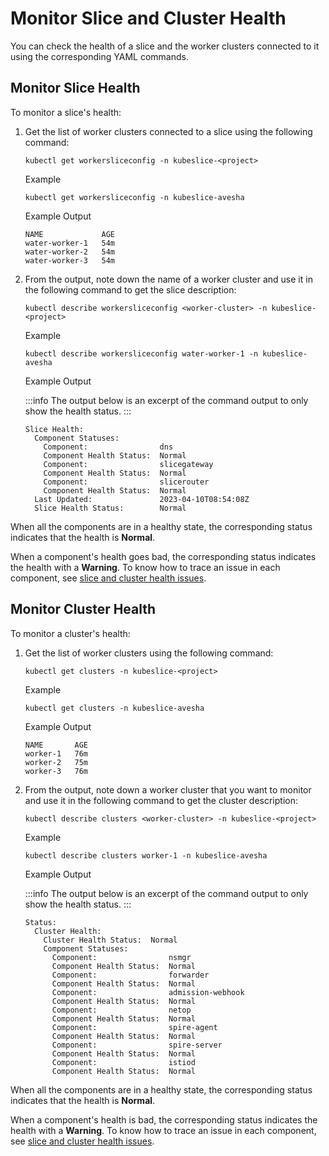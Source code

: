 # Monitor Slice and Cluster Health 
You can check the health of a slice and the worker clusters connected to it using the 
corresponding YAML commands. 

## Monitor Slice Health 
To monitor a slice's health: 

1. Get the list of worker clusters connected to a slice using the following command:
   ```
   kubectl get workersliceconfig -n kubeslice-<project>
   ```
   Example
   ```
   kubectl get workersliceconfig -n kubeslice-avesha
   ```

   Example Output
   ```
   NAME             AGE
   water-worker-1   54m
   water-worker-2   54m
   water-worker-3   54m
   ```

2. From the output, note down the name of a worker cluster and use it in the following command to 
   get the slice description:
   
   ```
   kubectl describe workersliceconfig <worker-cluster> -n kubeslice-<project>
   ```
   Example
   ```
   kubectl describe workersliceconfig water-worker-1 -n kubeslice-avesha
   ```

   Example Output 

   :::info 
   The output below is an excerpt of the command output to only show the health status. 
   :::

   ```
   Slice Health:
     Component Statuses:
       Component:                dns
       Component Health Status:  Normal
       Component:                slicegateway
       Component Health Status:  Normal
       Component:                slicerouter
       Component Health Status:  Normal
     Last Updated:               2023-04-10T08:54:08Z
     Slice Health Status:        Normal

When all the components are in a healthy state, the corresponding status indicates that 
the health is **Normal**. 

When a component's health goes bad, the corresponding status indicates the health 
with a **Warning**. To know how to trace an issue in each component, see [slice and cluster health issues](../../../troubleshooting/troubleshooting-guide#slice-and-cluster-health-issues).

## Monitor Cluster Health 
To monitor a cluster's health: 

1. Get the list of worker clusters using the following command:

   ```
   kubectl get clusters -n kubeslice-<project>
   ```
   
   Example
   ```
   kubectl get clusters -n kubeslice-avesha
   ```
   Example Output
   ```
   NAME       AGE
   worker-1   76m
   worker-2   75m
   worker-3   76m
   ```

2. From the output, note down a worker cluster that you want to monitor and use it in the following 
   command to get the cluster description:

   ```
   kubectl describe clusters <worker-cluster> -n kubeslice-<project>
   ```

   Example

   ```
   kubectl describe clusters worker-1 -n kubeslice-avesha
   ```

   Example Output 

   :::info 
   The output below is an excerpt of the command output to only show the health status. 
   :::

   ```
   Status:
     Cluster Health:
       Cluster Health Status:  Normal
       Component Statuses:
         Component:                nsmgr
         Component Health Status:  Normal
         Component:                forwarder
         Component Health Status:  Normal
         Component:                admission-webhook
         Component Health Status:  Normal
         Component:                netop
         Component Health Status:  Normal
         Component:                spire-agent
         Component Health Status:  Normal
         Component:                spire-server
         Component Health Status:  Normal
         Component:                istiod
         Component Health Status:  Normal
   ```

When all the components are in a healthy state, the corresponding status indicates that 
the health is **Normal**. 

When a component's health is bad, the corresponding status indicates the health 
with a **Warning**. To know how to trace an issue in each component, see [slice and cluster health issues](../../../troubleshooting/troubleshooting-guide#slice-and-cluster-health-issues).